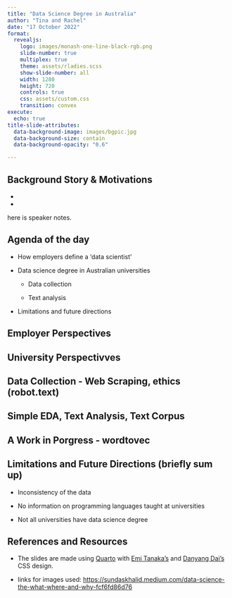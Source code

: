 ```yaml
---
title: "Data Science Degree in Australia"
author: "Tina and Rachel"
date: "17 October 2022"
format: 
  revealjs:
    logo: images/monash-one-line-black-rgb.png
    slide-number: true
    multiplex: true
    theme: assets/rladies.scss
    show-slide-number: all
    width: 1280
    height: 720
    controls: true
    css: assets/custom.css
    transition: convex
execute:
  echo: true
title-slide-attributes: 
  data-background-image: images/bgpic.jpg
  data-background-size: contain
  data-background-opacity: "0.6"

---
```


## {#title-slide background="images/datasci.jpg" background-size="90%"}

## Background Story & Motivations {background-image="images/bg.jpg" background-opacity="0.5"}

- 

- 

:::{.notes}
here is speaker notes.
:::

## Agenda of the day {background-image="images/bg.jpg" background-opacity="0.5"}

:::{.incremental}
- How employers define a 'data scientist'

- Data science degree in Australian universities

  - Data collection

  - Text analysis

- Limitations and future directions
:::

## Employer Perspectives {background-image="images/bg.jpg" background-opacity="0.5"}

## University Perspectivves {background-image="images/bg.jpg" background-opacity="0.5"}

## Data Collection - Web Scraping, ethics (robot.text) {background-image="images/bg.jpg" background-opacity="0.5"}

## Simple EDA, Text Analysis, Text Corpus {background-image="images/bg.jpg" background-opacity="0.5"}

## A Work in Porgress - wordtovec {background-image="images/bg.jpg" background-opacity="0.5"}

## Limitations and Future Directions (briefly sum up) {background-image="images/bg.jpg" background-opacity="0.5"}

- Inconsistency of the data

- No information on programming languages taught at universities

- Not all universities have data science degree

## References and Resources {background-image="images/bg.jpg" background-opacity="0.5"}

-   The slides are made using [Quarto](https://quarto.org/) with [Emi Tanaka's](https://github.com/emitanaka/talks) and [Danyang Dai's](https://github.com/DanyangDai) CSS design.

- links for images used: <https://sundaskhalid.medium.com/data-science-the-what-where-and-why-fcf6fd86d76>